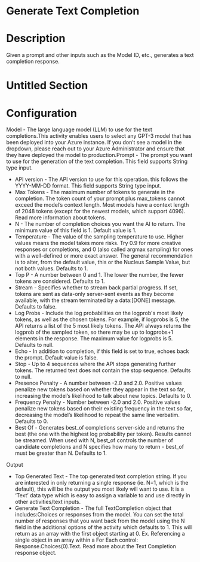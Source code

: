 ﻿# Generate Text Completion

# Description

Given a prompt and other inputs such as the Model ID, etc., generates a text
                completion response.

# Untitled Section

# Configuration

Model - The large language model (LLM) to use for the text
                            completions.This activity enables users to
                            select any GPT-3 model that has been deployed into your Azure instance.
                            If you don’t see a model in the dropdown, please reach out to your Azure
                            Administrator and ensure that they have deployed the model to
                            production.Prompt - The prompt
                        you want to use for the generation of the text completion. This field
                        supports String type input.







* API version - The API version to use for this operation. this follows the YYYY-MM-DD format. This field supports String type input.
* Max Tokens - The maximum number of tokens to generate in the completion. The token count of your prompt plus max_tokens cannot exceed the model’s context length. Most models have a context length of 2048 tokens (except for the newest models, which support 4096). Read more information about tokens.
* N - The number of completion choices you want the AI to return. The minimum value of this field is 1. Default value is 1.
* Temperature - The value of the sampling temperature to use. Higher values means the model takes more risks. Try 0.9 for more creative responses or completions, and 0 (also called argmax sampling) for ones with a well-defined or more exact answer. The general recommendation is to alter, from the default value, this or the Nucleus Sample Value, but not both values. Defaults to 1.
* Top P - A number between 0 and 1. The lower the number, the fewer tokens are considered. Defaults to 1.
* Stream - Specifies whether to stream back partial progress. If set, tokens are sent as data-only server-sent events as they become available, with the stream terminated by a data:[DONE] message. Defaults to false.
* Log Probs - Include the log probabilities on the logprob's most likely tokens, as well as the chosen tokens. For example, if logprobs is 5, the API returns a list of the 5 most likely tokens. The API always returns the logprob of the sampled token, so there may be up to logprobs+1 elements in the response. The maximum value for logprobs is 5. Defaults to null.
* Echo - In addition to completion, if this field is set to true, echoes back the prompt. Default value is false.
* Stop - Up to 4 sequences where the API stops generating further tokens. The returned text does not contain the stop sequence. Defaults to null.
* Presence Penalty - A number between -2.0 and 2.0. Positive values penalize new tokens based on whether they appear in the text so far, increasing the model’s likelihood to talk about new topics. Defaults to 0.
* Frequency Penalty - Number between -2.0 and 2.0. Positive values penalize new tokens based on their existing frequency in the text so far, decreasing the model’s likelihood to repeat the same line verbatim. Defaults to 0.
* Best Of - Generates best_of completions server-side and returns the best (the one with the highest log probability per token). Results cannot be streamed. When used with N, best_of controls the number of candidate completions and N specifies how many to return - best_of must be greater than N. Defaults to 1.

Output

* Top Generated Text - The top generated text completion string. If you are interested in only returning a single response (ie. N=1, which is the default), this will be the output you most likely will want to use. It is a ‘Text’ data type which is easy to assign a variable to and use directly in other activities/text inputs.
* Generate Text Completion - The full TextCompletion object that includes:Choices or responses from the model. You can set the total number of responses that you want back from the model using the N field in the additional options of the activity which defaults to 1. This will return as an array with the first object starting at 0. Ex. Referencing a single object in an array within a For Each control: Response.Choices(0).Text. Read more about the Text Completion response object.
